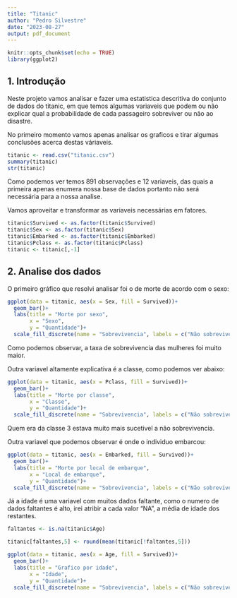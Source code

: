 ---
title: "Titanic"
author: "Pedro Silvestre"
date: "2023-08-27"
output: pdf_document
---

```{r setup, include=FALSE}
knitr::opts_chunk$set(echo = TRUE)
library(ggplot2)
```

## 1. Introdução

Neste projeto vamos analisar e fazer uma estatistica descritiva do conjunto de dados do titanic, em que temos algumas variaveis que podem ou não explicar qual a probabilidade de cada passageiro sobreviver ou não ao disastre.

No primeiro momento vamos apenas analisar os graficos e tirar algumas conclusões acerca destas váriaveis.


```{r lendo os dados}
titanic <- read.csv("titanic.csv")
summary(titanic)
str(titanic)
```

Como podemos ver temos 891 observações e 12 variaveis, das quais a primeira apenas enumera nossa base de dados portanto não será necessária para a nossa analise.

Vamos aproveitar e transformar as variaveis necessárias em fatores.

```{r ajustando os dados e transformando em fator}
titanic$Survived <- as.factor(titanic$Survived)
titanic$Sex <- as.factor(titanic$Sex)
titanic$Embarked <- as.factor(titanic$Embarked)
titanic$Pclass <- as.factor(titanic$Pclass)
titanic <- titanic[,-1]

```


## 2. Analise dos dados

O primeiro gráfico que resolvi analisar foi o de morte de acordo com o sexo:

```{r grafico sexo, echo=FALSE}
ggplot(data = titanic, aes(x = Sex, fill = Survived))+
  geom_bar()+
  labs(title = "Morte por sexo",
       x = "Sexo",
       y = "Quantidade")+
  scale_fill_discrete(name = "Sobrevivencia", labels = c("Não sobreviveu", "Sobreviveu"))
```
Como podemos observar, a taxa de sobrevivencia das mulheres foi muito maior.

Outra variavel altamente explicativa é a classe, como podemos ver abaixo:

```{r grafico classe, echo=FALSE}
ggplot(data = titanic, aes(x = Pclass, fill = Survived))+
  geom_bar()+
  labs(title = "Morte por classe",
       x = "Classe",
       y = "Quantidade")+
  scale_fill_discrete(name = "Sobrevivencia", labels = c("Não sobreviveu", "Sobreviveu"))
```

Quem era da classe 3 estava muito mais sucetivel a não sobrevivencia.

Outra variavel que podemos observar é onde o individuo embarcou:

```{r grafico embarque, echo=FALSE}
ggplot(data = titanic, aes(x = Embarked, fill = Survived))+
  geom_bar()+
  labs(title = "Morte por local de embarque",
       x = "Local de embarque",
       y = "Quantidade")+
  scale_fill_discrete(name = "Sobrevivencia", labels = c("Não sobreviveu", "Sobreviveu"))
```

Já a idade é uma variavel com muitos dados faltante, como o numero de dados faltantes é alto, irei atribir a cada valor "NA", a média de idade dos restantes.

```{r corrigindo as idades faltantes e grafio, echo=FALSE}
faltantes <- is.na(titanic$Age)

titanic[faltantes,5] <- round(mean(titanic[!faltantes,5]))

ggplot(data = titanic, aes(x = Age, fill = Survived))+
  geom_bar()+
  labs(title = "Grafico por idade",
       x = "Idade",
       y = "Quantidade")+
  scale_fill_discrete(name = "Sobrevivencia", labels = c("Não sobreviveu", "Sobreviveu"))
```